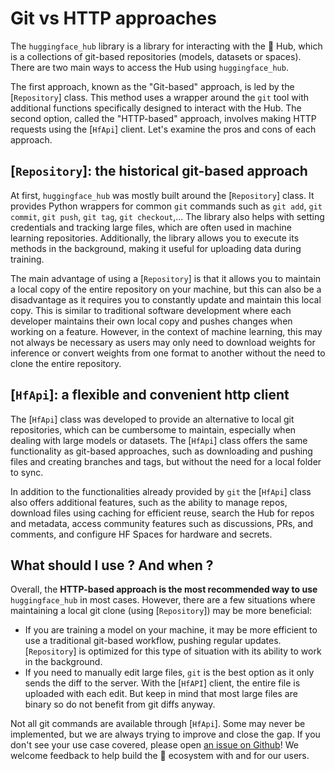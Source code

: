 # Git vs HTTP approaches

The `huggingface_hub` library is a library for interacting with the 🤗 Hub, which is a 
collections of git-based repositories (models, datasets or spaces). There are two main
ways to access the Hub using `huggingface_hub`.

The first approach, known as the "Git-based" approach, is led by the [`Repository`] class.
This method uses a wrapper around the `git` tool with additional functions specifically
designed to interact with the Hub. The second option, called the "HTTP-based" approach,
involves making HTTP requests using the [`HfApi`] client. Let's examine the pros and cons
of each approach.

## [`Repository`]: the historical git-based approach

At first, `huggingface_hub` was mostly built around the [`Repository`] class. It provides
Python wrappers for common `git` commands such as `git add`, `git commit`, `git push`,
`git tag`, `git checkout`,...
The library also helps with setting credentials and tracking large files, which are often
used in machine learning repositories. Additionally, the library allows you to execute its
methods in the background, making it useful for uploading data during training.

The main advantage of using a [`Repository`] is that it allows you to maintain a local
copy of the entire repository on your machine, but this can also be a disadvantage as
it requires you to constantly update and maintain this local copy. This is similar to
traditional software development where each developer maintains their own local copy and
pushes changes when working on a feature. However, in the context of machine learning,
this may not always be necessary as users may only need to download weights for inference
or convert weights from one format to another without the need to clone the entire
repository.

## [`HfApi`]: a flexible and convenient http client

The [`HfApi`] class was developed to provide an alternative to local git repositories, which
can be cumbersome to maintain, especially when dealing with large models or datasets. The
[`HfApi`] class offers the same functionality as git-based approaches, such as downloading
and pushing files and creating branches and tags, but without the need for a local folder
to sync.

In addition to the functionalities already provided by `git` the [`HfApi`] class also offers
additional features, such as the ability to manage repos, download files using caching for
efficient reuse, search the Hub for repos and metadata, access community features such as
discussions, PRs, and comments, and configure HF Spaces for hardware and secrets.

## What should I use ? And when ?

Overall, the **HTTP-based approach is the most recommended way to use** `huggingface_hub`
in most cases. However, there are a few situations where maintaining a local git clone
(using [`Repository`]) may be more beneficial:
- If you are training a model on your machine, it may be more efficient to use a traditional
git-based workflow, pushing regular updates. [`Repository`] is optimized for this type of
situation with its ability to work in the background.
- If you need to manually edit large files, `git` is the best option as it only sends the
diff to the server. With the [`HfAPI`] client, the entire file is uploaded with each edit.
But keep in mind that most large files are binary so do not benefit from git diffs anyway.

Not all git commands are available through [`HfApi`]. Some may never be implemented, but
we are always trying to improve and close the gap. If you don't see your use case covered,
please open [an issue on Github](https://github.com/huggingface/huggingface_hub)! We
welcome feedback to help build the 🤗 ecosystem with and for our users.